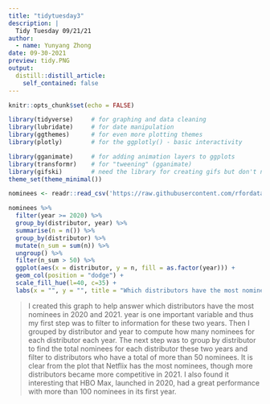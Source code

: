```yaml
---
title: "tidytuesday3"
description: |
  Tidy Tuesday 09/21/21
author:
  - name: Yunyang Zhong
date: 09-30-2021
preview: tidy.PNG
output:
  distill::distill_article:
    self_contained: false
---
```


```r
knitr::opts_chunk$set(echo = FALSE)
```

```r
library(tidyverse)     # for graphing and data cleaning
library(lubridate)     # for date manipulation
library(ggthemes)      # for even more plotting themes
library(plotly)        # for the ggplotly() - basic interactivity

library(gganimate)     # for adding animation layers to ggplots
library(transformr)    # for "tweening" (gganimate)
library(gifski)        # need the library for creating gifs but don't need to load each time
theme_set(theme_minimal())
```

```r
nominees <- readr::read_csv('https://raw.githubusercontent.com/rfordatascience/tidytuesday/master/data/2021/2021-09-21/nominees.csv')
```

```r
nominees %>% 
  filter(year >= 2020) %>% 
  group_by(distributor, year) %>%
  summarise(n = n()) %>% 
  group_by(distributor) %>% 
  mutate(n_sum = sum(n)) %>% 
  ungroup() %>% 
  filter(n_sum > 50) %>% 
  ggplot(aes(x = distributor, y = n, fill = as.factor(year))) +
  geom_col(position = "dodge") +
  scale_fill_hue(l=40, c=35) +
  labs(x = "", y = "", title = "Which distributors have the most nominees in 2020 and 2021?", caption = "Plot created by Yunyang Zhong, data from emmys.com", fill = "Year")
```

> I created this graph to help answer which distributors have the most nominees in 2020 and 2021. year is one important variable and thus my first step was to filter to information for these two years. Then I grouped by distributor and year to compute how many nominees for each distributor each year. The next step was to group by distributor to find the total nominees for each distributor these two years and filter to distributors who have a total of more than 50 nominees. It is clear from the plot that Netflix has the most nominees, though more distributors became more competitive in 2021. I also found it interesting that HBO Max, launched in 2020, had a great performance with more than 100 nominees in its first year.